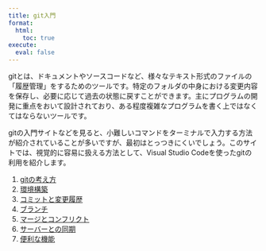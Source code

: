 ```yaml
---
title: git入門
format:
  html:
    toc: true
execute:
  eval: false
---
```


gitとは、ドキュメントやソースコードなど、様々なテキスト形式のファイルの「履歴管理」をするためのツールです。特定のフォルダの中身における変更内容を保存し、必要に応じて過去の状態に戻すことができます。主にプログラムの開発に重点をおいて設計されており、ある程度複雑なプログラムを書く上ではなくてはならないツールです。

gitの入門サイトなどを見ると、小難しいコマンドをターミナルで入力する方法が紹介されていることが多いですが、最初はとっつきにくいでしょう。このサイトでは、視覚的に容易に扱える方法として、Visual Studio Codeを使ったgitの利用を紹介します。

1. [gitの考え方](git/concept.qmd)
1. [環境構築](git/setup.qmd)
1. [コミットと変更履歴](git/commit.qmd)
1. [ブランチ](git/branch.qmd)
1. [マージとコンフリクト](git/merge.qmd)
1. [サーバーとの同期](git/remote.qmd)
1. [便利な機能](git/useful.md)
<!-- 1. [実践的な使い方](git/gitflow.md):module、pull request -->
